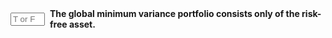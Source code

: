 
::: {.question-block}

<form onsubmit="event.preventDefault(); checkAnswerBox('module3_tf_q94','F')" style="display: flex; align-items: center; gap: 8px;">
<input type="text" id="module3_tf_q94" name="module3_tf_q94" maxlength="1" placeholder="T or F" style="width: 55px;" data-correct-answer="F" /> 
<label for="module3_tf_q94"><strong>The global minimum variance portfolio consists only of the risk-free asset.</strong></label>
</form>

<div id="feedback-module3_tf_q94" class="feedback" data-status="" style="display:none;">
The sentence is FALSE. The minimum variance portfolio is the combination of risky assets with the lowest possible volatility, not necessarily involving the risk-free asset.
</div>
:::
